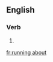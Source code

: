 ==English==

===Verb===
{{head|en|head=[[running]] [[about]]}}

# {{present participle of|run about}}

[[fr:running about]]